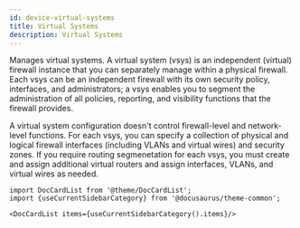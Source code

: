 ```yaml
---
id: device-virtual-systems
title: Virtual Systems
description: Virtual Systems
---
```




Manages virtual systems. A virtual system (vsys) is an independent (virtual) firewall instance
that you can separately manage within a physical firewall. Each vsys can be an independent
firewall with its own security policy, interfaces, and administrators; a vsys enables you
to segment the administration of all policies, reporting, and visibility functions that
the firewall provides.

A virtual system configuration doesn't control firewall-level and network-level functions.
For each vsys, you can specify a collection of physical and logical firewall interfaces (including
VLANs and virtual wires) and security zones. If you require routing segmenetation for each
vsys, you must create and assign additional virtual routers and assign interfaces, VLANs,
and virtual wires as needed.




```mdx-code-block
import DocCardList from '@theme/DocCardList';
import {useCurrentSidebarCategory} from '@docusaurus/theme-common';

<DocCardList items={useCurrentSidebarCategory().items}/>
```
      